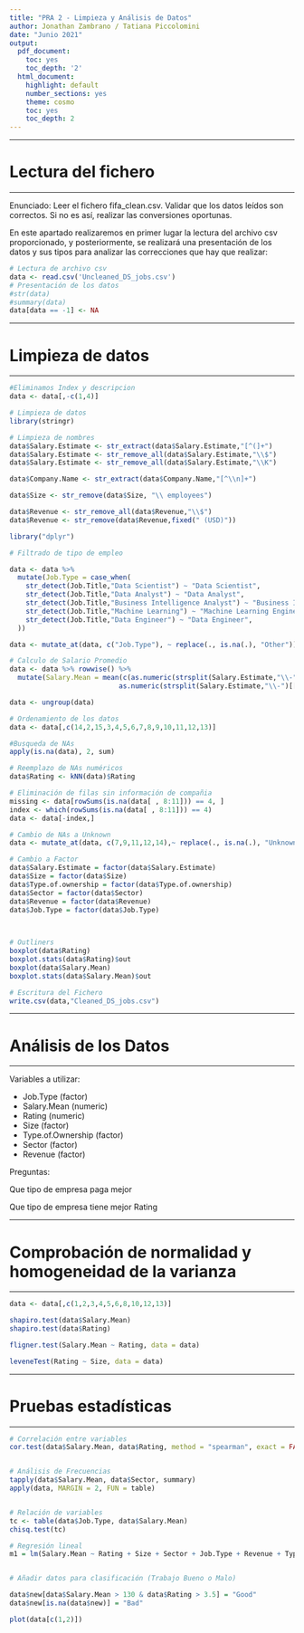 ---
title: "PRA 2 - Limpieza y Análisis de Datos"
author: Jonathan Zambrano / Tatiana Piccolomini
date: "Junio 2021"
output:
  pdf_document:
    toc: yes
    toc_depth: '2'
  html_document:
    highlight: default
    number_sections: yes
    theme: cosmo
    toc: yes
    toc_depth: 2
---



******
# Lectura del fichero
******

Enunciado: Leer el fichero fifa_clean.csv. Validar que los datos leídos son correctos. Si no es así, realizar las conversiones oportunas.

En este apartado realizaremos en primer lugar la lectura del archivo csv proporcionado, y posteriormente, se realizará una presentación de los datos y sus tipos para analizar las correcciones que hay que realizar: 

```{r,eval=TRUE,echo=TRUE}
# Lectura de archivo csv
data <- read.csv('Uncleaned_DS_jobs.csv')
# Presentación de los datos
#str(data)
#summary(data)
data[data == -1] <- NA
```

******
# Limpieza de datos
******

```{r,eval=TRUE,echo=TRUE}
#Eliminamos Index y descripcion
data <- data[,-c(1,4)]

# Limpieza de datos
library(stringr)

# Limpieza de nombres
data$Salary.Estimate <- str_extract(data$Salary.Estimate,"[^(]+")
data$Salary.Estimate <- str_remove_all(data$Salary.Estimate,"\\$")
data$Salary.Estimate <- str_remove_all(data$Salary.Estimate,"\\K")

data$Company.Name <- str_extract(data$Company.Name,"[^\\n]+")

data$Size <- str_remove(data$Size, "\\ employees")

data$Revenue <- str_remove_all(data$Revenue,"\\$")
data$Revenue <- str_remove(data$Revenue,fixed(" (USD)"))

library("dplyr")

# Filtrado de tipo de empleo

data <- data %>%
  mutate(Job.Type = case_when(
    str_detect(Job.Title,"Data Scientist") ~ "Data Scientist",
    str_detect(Job.Title,"Data Analyst") ~ "Data Analyst",
    str_detect(Job.Title,"Business Intelligence Analyst") ~ "Business Intelligence Analyst",
    str_detect(Job.Title,"Machine Learning") ~ "Machine Learning Engineer",
    str_detect(Job.Title,"Data Engineer") ~ "Data Engineer",
  ))

data <- mutate_at(data, c("Job.Type"), ~ replace(., is.na(.), "Other"))

# Calculo de Salario Promedio
data <- data %>% rowwise() %>%
  mutate(Salary.Mean = mean(c(as.numeric(strsplit(Salary.Estimate,"\\-")[[1]][1]),
                           as.numeric(strsplit(Salary.Estimate,"\\-")[[1]][2]))))

data <- ungroup(data)

# Ordenamiento de los datos
data <- data[,c(14,2,15,3,4,5,6,7,8,9,10,11,12,13)]

#Busqueda de NAs
apply(is.na(data), 2, sum)

# Reemplazo de NAs numéricos
data$Rating <- kNN(data)$Rating

# Eliminación de filas sin información de compañia
missing <- data[rowSums(is.na(data[ , 8:11])) == 4, ]
index <- which(rowSums(is.na(data[ , 8:11])) == 4)
data <- data[-index,]

# Cambio de NAs a Unknown
data <- mutate_at(data, c(7,9,11,12,14),~ replace(., is.na(.), "Unknown"))

# Cambio a Factor
data$Salary.Estimate = factor(data$Salary.Estimate)
data$Size = factor(data$Size)
data$Type.of.ownership = factor(data$Type.of.ownership)
data$Sector = factor(data$Sector)
data$Revenue = factor(data$Revenue)
data$Job.Type = factor(data$Job.Type)

 

```


```{r,eval=TRUE,echo=TRUE}
# Outliners
boxplot(data$Rating)
boxplot.stats(data$Rating)$out
boxplot(data$Salary.Mean)
boxplot.stats(data$Salary.Mean)$out
```

```{r,eval=TRUE,echo=TRUE}
# Escritura del Fichero
write.csv(data,"Cleaned_DS_jobs.csv")
```

******
# Análisis de los Datos
******

Variables a utilizar:

  - Job.Type (factor)
  - Salary.Mean (numeric)
  - Rating (numeric)
  - Size (factor)
  - Type.of.Ownership (factor)
  - Sector (factor)
  - Revenue (factor)

Preguntas:

Que tipo de empresa paga mejor

Que tipo de empresa tiene mejor Rating


******
# Comprobación de normalidad y homogeneidad de la varianza
******

```{r,eval=TRUE,echo=TRUE}
data <- data[,c(1,2,3,4,5,6,8,10,12,13)]

shapiro.test(data$Salary.Mean)
shapiro.test(data$Rating)

fligner.test(Salary.Mean ~ Rating, data = data)

leveneTest(Rating ~ Size, data = data)

```


******
# Pruebas estadísticas
******

```{r,eval=TRUE,echo=TRUE}


# Correlación entre variables 
cor.test(data$Salary.Mean, data$Rating, method = "spearman", exact = FALSE)


# Análisis de Frecuencias
tapply(data$Salary.Mean, data$Sector, summary)
apply(data, MARGIN = 2, FUN = table)


# Relación de variables 
tc <- table(data$Job.Type, data$Salary.Mean)
chisq.test(tc)

# Regresión lineal
m1 = lm(Salary.Mean ~ Rating + Size + Sector + Job.Type + Revenue + Type.of.ownership, data = data)


# Añadir datos para clasificación (Trabajo Bueno o Malo)

data$new[data$Salary.Mean > 130 & data$Rating > 3.5] = "Good"
data$new[is.na(data$new)] = "Bad"

```

```{r,eval=TRUE,echo=TRUE}

plot(data[c(1,2)])
```
